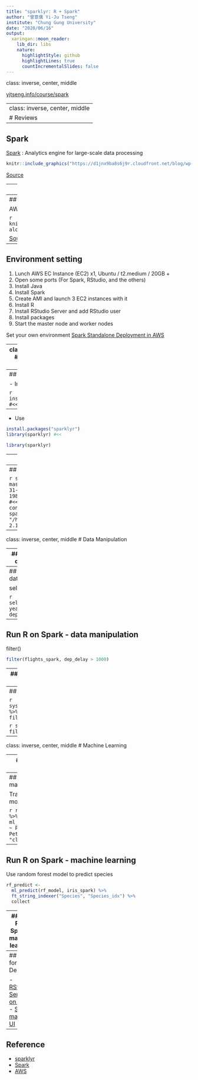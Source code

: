 ```yaml
---
title: "sparklyr: R + Spark"
author: "曾意儒 Yi-Ju Tseng"
institute: "Chung Gung University"
date: "2020/06/16"
output:
  xaringan::moon_reader:
    lib_dir: libs
    nature:
      highlightStyle: github
      highlightLines: true
      countIncrementalSlides: false
---
```

class: inverse, center, middle

[yjtseng.info/course/spark](https://yjtseng.info/course/spark)

---
class: inverse, center, middle
# Reviews
---

## Spark

[Spark](https://spark.apache.org/) : Analytics engine for large-scale data processing

```r
knitr::include_graphics("https://d1jnx9ba8s6j9r.cloudfront.net/blog/wp-content/uploads/2018/09/Picture6-2.png")
```

[Source](https://www.edureka.co/blog/spark-architecture/)

---
## dplyr

[dplyr](https://dplyr.tidyverse.org/) : Grammar of data manipulation

```r
knitr::include_graphics("https://miro.medium.com/max/3680/1*NXRsFH_12sfj79W-P4qI0Q.png")
```

[Source](https://towardsdatascience.com/data-manipulation-in-r-with-dplyr-3095e0867f75)

---
## Demo on AWS

AWS: [Amazon web services](https://aws.amazon.com/tw/), education plan available

```r
knitr::include_graphics("https://spark.rstudio.com/examples/stand-alone-aws/images/deployment/amazon-ec2/spark-sa-setup.png")
```

[Source](https://spark.rstudio.com/examples/stand-alone-aws/)

---
## Environment setting

1. Lunch AWS EC Instance (EC2) x1, Ubuntu / t2.medium / 20GB +
2. Open some ports (For Spark, RStudio, and the others)
3. Install Java
4. Install Spark
5. Create AMI and launch 3 EC2 instances with it
6. Install R
7. Install RStudio Server and add RStudio user
8. Install packages
9. Start the master node and worker nodes

Set your own environment [Spark Standalone Deployment in AWS](https://spark.rstudio.com/examples/stand-alone-aws/)


---
class: inverse, center, middle
## Connect to RStudio on AWS

http://ec2-18-206-187-19.compute-1.amazonaws.com:8787/

---
## Run R on Spark

- Install

```r
install.packages("sparklyr")  #<<
library(sparklyr)
```

--


- Use

```r
install.packages("sparklyr")  
library(sparklyr) #<<
```
```r
library(sparklyr)
```


---
## Spark Config

```r
conf <- spark_config()
conf$spark.executor.memory <- "2GB"
conf$spark.memory.fraction <- 0.9
```


---
## Spark Config

```r
sc <- spark_connect(
  master="spark://ip-172-31-53-198.ec2.internal:7077", #<< 
  version = "2.1.0",
  config = conf,
  spark_home = "/home/ubuntu/spark-2.1.0-bin-hadoop2.7/")
```

---
class: inverse, center, middle
# Data Manipulation

---
## Run R on Spark - data manipulation

Copy data to Spark

```r
library(dplyr)
library(nycflights13)
library(ggplot2)
flights_spark <- copy_to(sc, flights, "flights")
airlines_spark <- copy_to(sc, airlines, "airlines")
src_tbls(sc)
```

---
## Run R on Spark - data manipulation

select()

```r
select(flights_spark, year:day, arr_delay, dep_delay)
```

---
## Run R on Spark - data manipulation

filter()

```r
filter(flights_spark, dep_delay > 1000)
```

---
## Run R on Spark - data manipulation

arrange()

```r
arrange(flights_spark, desc(dep_delay))
```

---
## w/ Spark vs. w/o Spark

```r
system.time(flights_spark %>% 
              filter(dep_delay==10))
```

```r
system.time(flights %>% 
              filter(dep_delay==10))
```

---
class: inverse, center, middle
# Machine Learning

---
## Run R on Spark - machine learning

Copy data to spark

```r
iris_spark <- 
  copy_to(sc, iris, "iris")
iris_spark
```


---
## Run R on Spark - machine learning

Train random forest model

```r
rf_model <- iris_spark %>%
  ml_random_forest(Species ~ Petal_Length + Petal_Width, 
                   type = "classification")
```

---
## Run R on Spark - machine learning

Use random forest model to predict species

```r
rf_predict <- 
  ml_predict(rf_model, iris_spark) %>%
  ft_string_indexer("Species", "Species_idx") %>%
  collect
```

---
## Run R on Spark - machine learning

Check the prediction results

```r
table(rf_predict$Species_idx, 
      rf_predict$prediction)
```

---
## Links for Demo

- [RStudio Server on AWS](http://ec2-18-206-187-19.compute-1.amazonaws.com:8787/)
- [Spark master UI](http://ec2-34-204-171-94.compute-1.amazonaws.com:8080/)

---
## Reference

- [sparklyr](https://spark.rstudio.com/)
- [Spark](https://spark.apache.org/)
- [AWS](https://aws.amazon.com/tw/)
